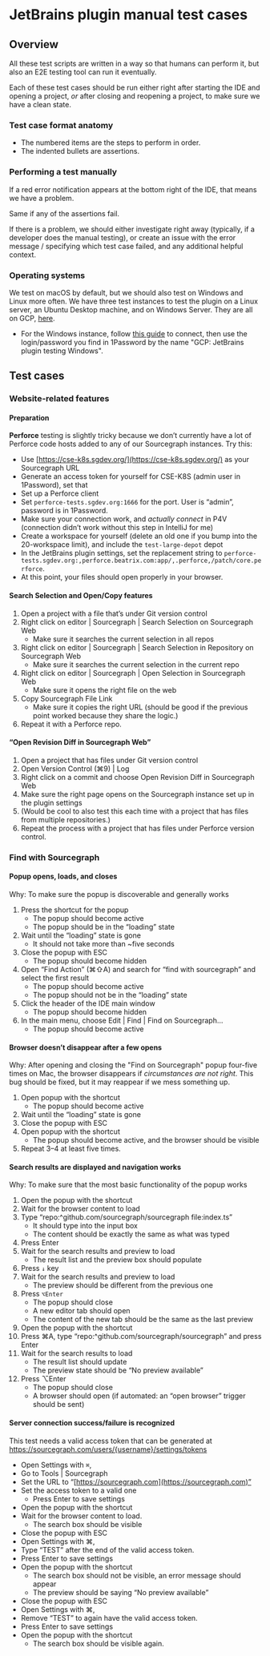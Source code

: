 # JetBrains plugin manual test cases

## Overview

All these test scripts are written in a way so that humans can perform it, but also an E2E testing tool can run it eventually.

Each of these test cases should be run either right after starting the IDE and opening a project, _or_ after closing and reopening a project, to make sure we have a clean state.

### Test case format anatomy

* The numbered items are the steps to perform in order.
* The indented bullets are assertions.

### Performing a test manually

If a red error notification appears at the bottom right of the IDE, that means we have a problem.

Same if any of the assertions fail.

If there is a problem, we should either investigate right away (typically, if a developer does the manual testing), or create an issue with the error message / specifying which test case failed, and any additional helpful context.

### Operating systems

We test on macOS by default, but we should also test on Windows and Linux more often.
We have three test instances to test the plugin on a Linux server, an Ubuntu Desktop machine, and on Windows Server. They are all on GCP, [here](https://console.cloud.google.com/compute/instances?cloudshell=true&project=david-veszelovszki-temp-env).
- For the Windows instance, follow [this guide](https://www.snel.com/support/how-to-connect-to-your-server-via-rdp-on-macos/) to connect, then use the login/password you find in 1Password by the name "GCP: JetBrains plugin testing Windows". 

## Test cases

### Website-related features

#### Preparation

**Perforce** testing is slightly tricky because we don’t currently have a lot of Perforce code hosts added to any of our Sourcegraph instances. Try this:

* Use [https://cse-k8s.sgdev.org/](https://cse-k8s.sgdev.org/) as your Sourcegraph URL
* Generate an access token for yourself for CSE-K8S (admin user in 1Password), set that
* Set up a Perforce client
* Set `perforce-tests.sgdev.org:1666` for the port. User is “admin”, password is in 1Password.
* Make sure your connection work, and _actually connect_ in P4V (connection didn’t work without this step  in IntelliJ for me)
* Create a workspace for yourself (delete an old one if you bump into the 20-workspace limit), and include the `test-large-depot` depot
* In the JetBrains plugin settings, set the replacement string to `perforce-tests.sgdev.org:,perforce.beatrix.com:app/,.perforce,/patch/core.perforce`.
* At this point, your files should open properly in your browser.

#### Search Selection and Open/Copy features

1. Open a project with a file that’s under Git version control
2. Right click on editor | Sourcegraph | Search Selection on Sourcegraph Web
    * Make sure it searches the current selection in all repos
3. Right click on editor | Sourcegraph | Search Selection in Repository on Sourcegraph Web
    * Make sure it searches the current selection in the current repo
4. Right click on editor | Sourcegraph | Open Selection in Sourcegraph Web
    * Make sure it opens the right file on the web
5. Copy Sourcegraph File Link
    * Make sure it copies the right URL (should be good if the previous point worked because they share the logic.)
6. Repeat it with a Perforce repo.

#### “Open Revision Diff in Sourcegraph Web”

1. Open a project that has files under Git version control
2. Open Version Control (⌘9) | Log
3. Right click on a commit and choose Open Revision Diff in Sourcegraph Web
4. Make sure the right page opens on the Sourcegraph instance set up in the plugin settings
5. (Would be cool to also test this each time with a project that has files from multiple repositories.)
6. Repeat the process with a project that has files under Perforce version control.

### Find with Sourcegraph

#### Popup opens, loads, and closes

Why: To make sure the popup is discoverable and generally works

1. Press the shortcut for the popup
    * The popup should become active
    * The popup should be in the “loading” state
2. Wait until the “loading” state is gone
    * It should not take more than ~five seconds
3. Close the popup with ESC
    * The popup should become hidden
4. Open “Find Action” (⌘⇧A) and search for “find with sourcegraph” and select the first result
    * The popup should become active
    * The popup should not be in the “loading” state
5. Click the header of the IDE main window
    * The popup should become hidden
6. In the main menu, choose Edit | Find | Find on Sourcegraph…
    * The popup should become active

#### Browser doesn’t disappear after a few opens

Why: After opening and closing the "Find on Sourcegraph" popup four-five times on Mac, the browser disappears if _circumstances are not right_. This bug should be fixed, but it may reappear if we mess something up.

1. Open popup with the shortcut
    * The popup should become active
2. Wait until the “loading” state is gone
3. Close the popup with ESC
4. Open popup with the shortcut
    * The popup should become active, and the browser should be visible
5. Repeat 3–4 at least five times.

#### Search results are displayed and navigation works

Why: To make sure that the most basic functionality of the popup works

1. Open the popup with the shortcut
2. Wait for the browser content to load
3. Type “repo:^github\.com/sourcegraph/sourcegraph file:index.ts”
    * It should type into the input box
    * The content should be exactly the same as what was typed
4. Press Enter
5. Wait for the search results and preview to load
    * The result list and the preview box should populate
6. Press `↓` key
7. Wait for the search results and preview to load
    * The preview should be different from the previous one
8. Press `⌥Enter`
    * The popup should close
    * A new editor tab should open
    * The content of the new tab should be the same as the last preview
9. Open the popup with the shortcut
10. Press ⌘A, type “repo:^github\.com/sourcegraph/sourcegraph” and press Enter
11. Wait for the search results to load
    * The result list should update
    * The preview state should be “No preview available”
12. Press ⌥Enter
    * The popup should close
    * A browser should open (if automated: an “open browser” trigger should be sent)

#### Server connection success/failure is recognized

This test needs a valid access token that can be generated at https://sourcegraph.com/users/{username}/settings/tokens

* Open Settings with `⌘`,
* Go to Tools | Sourcegraph
* Set the URL to “[https://sourcegraph.com](https://sourcegraph.com)”
* Set the access token to a valid one
    * Press Enter to save settings
* Open the popup with the shortcut
* Wait for the browser content to load.
    * The search box should be visible
* Close the popup with ESC
* Open Settings with ⌘,
* Type “TEST” after the end of the valid access token.
* Press Enter to save settings
* Open the popup with the shortcut
    * The search box should not be visible, an error message should appear
    * The preview should be saying “No preview available”
* Close the popup with ESC
* Open Settings with ⌘,
* Remove “TEST” to again have the valid access token.
* Press Enter to save settings
* Open the popup with the shortcut
    * The search box should be visible again.
